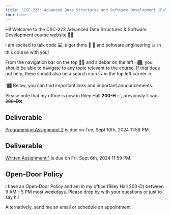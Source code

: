```yaml
---
title: "CSC-223: Advanced Data Structures and Software Development (Fall 2024)"
toc: true
---
```


Hi! Welcome to the CSC-223 Advanced Data Structures & Software Development course website 👋🏾

I am excited to talk code 💻, algorithms 🔄 🔀 and software engineering 📊 in this course with you!

From the navigation bar on the top ☝🏾 and sidebar on the left 👈🏾, you should be able to navigate to any topic relevant to the course. If that does not help, there should also be a search icon 🔍 in the top left corner ↗️

👇🏾 Below, you can find important links and important announcements.

::: {.callout-caution}

Please note that my office is now in Riley Hall **200-H** ✅, previously it was <s>200-D</s>❌.
:::

::: {.callout-caution}
# Deliverable
[Programming Assignment 2](https://classroom.github.com/a/2iEor66t) is due on Tue, Sept 10th, 2024 11:59 PM.
:::

::: {.callout-caution}
# Deliverable
[Written Assignment 1](https://docs.google.com/document/d/1vRoSzj1mckpqtmpI7py7vbXHw7t1_t2g1cvNeOBbcjY/edit?usp=sharing) is due on Fri, Sept 6th, 2024 11:59 PM.
:::




::: {.callout-tip}
## Open-Door Policy
I have an Open-Door Policy and am in my office (Riley Hall 200-D) between 9 AM - 5 PM most weekdays. Please drop by with your questions or just to say hi!

Alternatively, send me an email or schedule an appointment
:::

